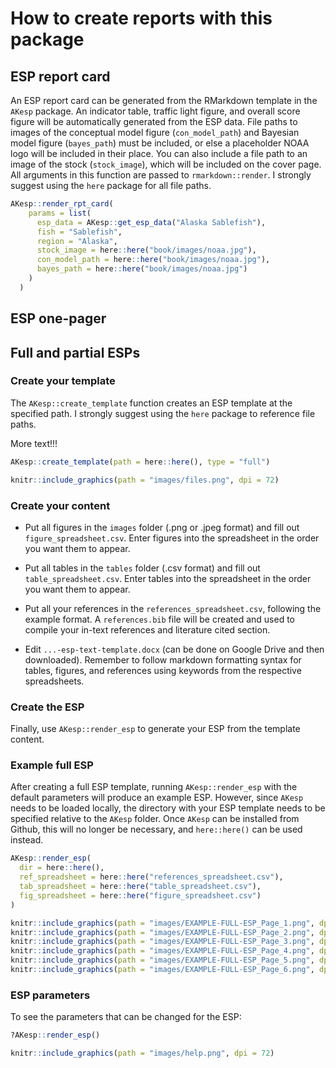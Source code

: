 # How to create reports with this package

## ESP report card

An ESP report card can be generated from the RMarkdown template in the `AKesp` package. An indicator table, traffic light figure, and overall score figure will be automatically generated from the ESP data. File paths to images of the conceptual model figure (`con_model_path`) and Bayesian model figure (`bayes_path`) must be included, or else a placeholder NOAA logo will be included in their place. You can also include a file path to an image of the stock (`stock_image`), which will be included on the cover page. All arguments in this function are passed to `rmarkdown::render`. I strongly suggest using the `here` package for all file paths. 

```r
AKesp::render_rpt_card(
    params = list(
      esp_data = AKesp::get_esp_data("Alaska Sablefish"),
      fish = "Sablefish",
      region = "Alaska",
      stock_image = here::here("book/images/noaa.jpg"),
      con_model_path = here::here("book/images/noaa.jpg"),
      bayes_path = here::here("book/images/noaa.jpg")
    )
  )
```

## ESP one-pager

## Full and partial ESPs

### Create your template

The `AKesp::create_template` function creates an ESP template at the specified path. I strongly suggest using the `here` package to reference file paths.

More text!!!

```r
AKesp::create_template(path = here::here(), type = "full")
```

```r
knitr::include_graphics(path = "images/files.png", dpi = 72)
```

### Create your content

- Put all figures in the `images` folder (.png or .jpeg format) and fill out `figure_spreadsheet.csv`. Enter figures into the spreadsheet in the order you want them to appear.

- Put all tables in the `tables` folder (.csv format) and fill out `table_spreadsheet.csv`. Enter tables into the spreadsheet in the order you want them to appear.

- Put all your references in the `references_spreadsheet.csv`, following the example format. A `references.bib` file will be created and used to compile your in-text references and literature cited section.

- Edit `...-esp-text-template.docx` (can be done on Google Drive and then downloaded). Remember to follow markdown formatting syntax for tables, figures, and references using keywords from the respective spreadsheets. 

### Create the ESP

Finally, use `AKesp::render_esp` to generate your ESP from the template content. 

### Example full ESP

After creating a full ESP template, running `AKesp::render_esp` with the default parameters will produce an example ESP. However, since `AKesp` needs to be loaded locally, the directory with your ESP template needs to be specified relative to the `AKesp` folder. Once `AKesp` can be installed from Github, this will no longer be necessary, and `here::here()` can be used instead.


```r
AKesp::render_esp(
  dir = here::here(),
  ref_spreadsheet = here::here("references_spreadsheet.csv"),
  tab_spreadsheet = here::here("table_spreadsheet.csv"),
  fig_spreadsheet = here::here("figure_spreadsheet.csv")
)
```

<p align="center">
```r
knitr::include_graphics(path = "images/EXAMPLE-FULL-ESP_Page_1.png", dpi = 72)
knitr::include_graphics(path = "images/EXAMPLE-FULL-ESP_Page_2.png", dpi = 72)
knitr::include_graphics(path = "images/EXAMPLE-FULL-ESP_Page_3.png", dpi = 72)
knitr::include_graphics(path = "images/EXAMPLE-FULL-ESP_Page_4.png", dpi = 72)
knitr::include_graphics(path = "images/EXAMPLE-FULL-ESP_Page_5.png", dpi = 72)
knitr::include_graphics(path = "images/EXAMPLE-FULL-ESP_Page_6.png", dpi = 72)
```
</p>

### ESP parameters

To see the parameters that can be changed for the ESP:
```r
?AKesp::render_esp()
```

```r
knitr::include_graphics(path = "images/help.png", dpi = 72)
```
